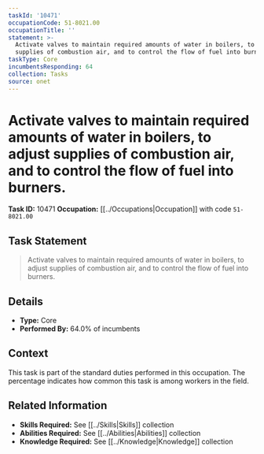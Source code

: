 ```yaml
---
taskId: '10471'
occupationCode: 51-8021.00
occupationTitle: ''
statement: >-
  Activate valves to maintain required amounts of water in boilers, to adjust
  supplies of combustion air, and to control the flow of fuel into burners.
taskType: Core
incumbentsResponding: 64
collection: Tasks
source: onet
---
```

# Activate valves to maintain required amounts of water in boilers, to adjust supplies of combustion air, and to control the flow of fuel into burners.

**Task ID:** 10471
**Occupation:** [[../Occupations|Occupation]] with code `51-8021.00`

## Task Statement

> Activate valves to maintain required amounts of water in boilers, to adjust supplies of combustion air, and to control the flow of fuel into burners.

## Details

- **Type:** Core
- **Performed By:** 64.0% of incumbents

## Context

This task is part of the standard duties performed in this occupation. The percentage indicates how common this task is among workers in the field.

## Related Information

- **Skills Required:** See [[../Skills|Skills]] collection
- **Abilities Required:** See [[../Abilities|Abilities]] collection
- **Knowledge Required:** See [[../Knowledge|Knowledge]] collection
